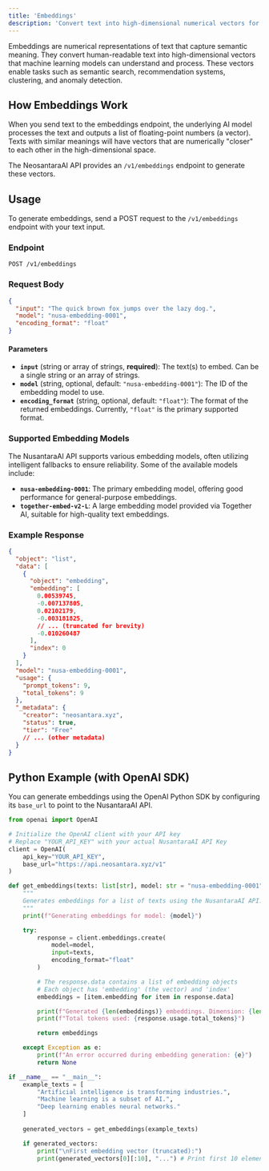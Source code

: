 ```yaml
---
title: 'Embeddings'
description: 'Convert text into high-dimensional numerical vectors for various AI tasks.'
---
```


Embeddings are numerical representations of text that capture semantic meaning. They convert human-readable text into high-dimensional vectors that machine learning models can understand and process. These vectors enable tasks such as semantic search, recommendation systems, clustering, and anomaly detection.

## How Embeddings Work

When you send text to the embeddings endpoint, the underlying AI model processes the text and outputs a list of floating-point numbers (a vector). Texts with similar meanings will have vectors that are numerically "closer" to each other in the high-dimensional space.

The NeosantaraAI API provides an `/v1/embeddings` endpoint to generate these vectors.

## Usage

To generate embeddings, send a POST request to the `/v1/embeddings` endpoint with your text input.

### Endpoint

`POST /v1/embeddings`

### Request Body

```json
{
  "input": "The quick brown fox jumps over the lazy dog.",
  "model": "nusa-embedding-0001",
  "encoding_format": "float"
}
```

#### Parameters

* **`input`** (string or array of strings, **required**): The text(s) to embed. Can be a single string or an array of strings.
* **`model`** (string, optional, default: `"nusa-embedding-0001"`): The ID of the embedding model to use.
* **`encoding_format`** (string, optional, default: `"float"`): The format of the returned embeddings. Currently, `"float"` is the primary supported format.

### Supported Embedding Models

The NusantaraAI API supports various embedding models, often utilizing intelligent fallbacks to ensure reliability. Some of the available models include:

* **`nusa-embedding-0001`**: The primary embedding model, offering good performance for general-purpose embeddings.
* **`together-embed-v2-L`**: A large embedding model provided via Together AI, suitable for high-quality text embeddings.

### Example Response

```json
{
  "object": "list",
  "data": [
    {
      "object": "embedding",
      "embedding": [
        0.00539745,
        -0.007137805,
        0.02102179,
        -0.003181825,
        // ... (truncated for brevity)
        -0.010260487
      ],
      "index": 0
    }
  ],
  "model": "nusa-embedding-0001",
  "usage": {
    "prompt_tokens": 9,
    "total_tokens": 9
  },
  "_metadata": {
    "creator": "neosantara.xyz",
    "status": true,
    "tier": "Free"
    // ... (other metadata)
  }
}
```

## Python Example (with OpenAI SDK)

You can generate embeddings using the OpenAI Python SDK by configuring its `base_url` to point to the NusantaraAI API.

```python
from openai import OpenAI

# Initialize the OpenAI client with your API key
# Replace "YOUR_API_KEY" with your actual NusantaraAI API Key
client = OpenAI(
    api_key="YOUR_API_KEY",
    base_url="https://api.neosantara.xyz/v1"
)

def get_embeddings(texts: list[str], model: str = "nusa-embedding-0001"):
    """
    Generates embeddings for a list of texts using the NusantaraAI API.
    """
    print(f"Generating embeddings for model: {model}")

    try:
        response = client.embeddings.create(
            model=model,
            input=texts,
            encoding_format="float"
        )

        # The response.data contains a list of embedding objects
        # Each object has 'embedding' (the vector) and 'index'
        embeddings = [item.embedding for item in response.data]

        print(f"Generated {len(embeddings)} embeddings. Dimension: {len(embeddings[0]) if embeddings else 0}")
        print(f"Total tokens used: {response.usage.total_tokens}")

        return embeddings

    except Exception as e:
        print(f"An error occurred during embedding generation: {e}")
        return None

if __name__ == "__main__":
    example_texts = [
        "Artificial intelligence is transforming industries.",
        "Machine learning is a subset of AI.",
        "Deep learning enables neural networks."
    ]
    
    generated_vectors = get_embeddings(example_texts)

    if generated_vectors:
        print("\nFirst embedding vector (truncated):")
        print(generated_vectors[0][:10], "...") # Print first 10 elements
```
